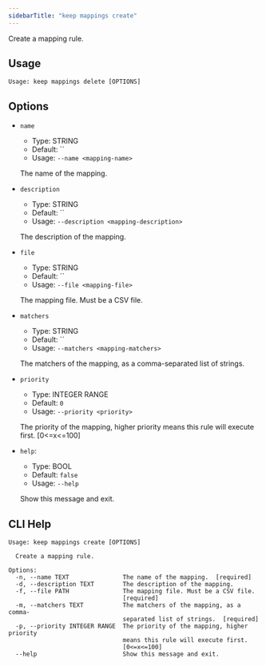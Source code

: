 ```yaml
---
sidebarTitle: "keep mappings create"
---
```


Create a mapping rule.

## Usage

```
Usage: keep mappings delete [OPTIONS]
```

## Options

* `name`
  * Type: STRING
  * Default: ``
  * Usage: `--name <mapping-name>`

  The name of the mapping.

* `description`
  * Type: STRING
  * Default: ``
  * Usage: `--description <mapping-description>`

  The description of the mapping.

* `file`
  * Type: STRING
  * Default: ``
  * Usage: `--file <mapping-file>`

  The mapping file. Must be a CSV file.

* `matchers`
  * Type: STRING
  * Default: ``
  * Usage: `--matchers <mapping-matchers>`

  The matchers of the mapping, as a comma-separated list of strings.

* `priority`
  * Type: INTEGER RANGE
  * Default: `0`
  * Usage: `--priority <priority>`

  The priority of the mapping, higher priority means this rule will execute first. [0<=x<=100]

* `help`:
  * Type: BOOL
  * Default: `false`
  * Usage: `--help`

  Show this message and exit.



## CLI Help

```
Usage: keep mappings create [OPTIONS]

  Create a mapping rule.

Options:
  -n, --name TEXT               The name of the mapping.  [required]
  -d, --description TEXT        The description of the mapping.
  -f, --file PATH               The mapping file. Must be a CSV file.
                                [required]
  -m, --matchers TEXT           The matchers of the mapping, as a comma-
                                separated list of strings.  [required]
  -p, --priority INTEGER RANGE  The priority of the mapping, higher priority
                                means this rule will execute first.
                                [0<=x<=100]
  --help                        Show this message and exit.
```
